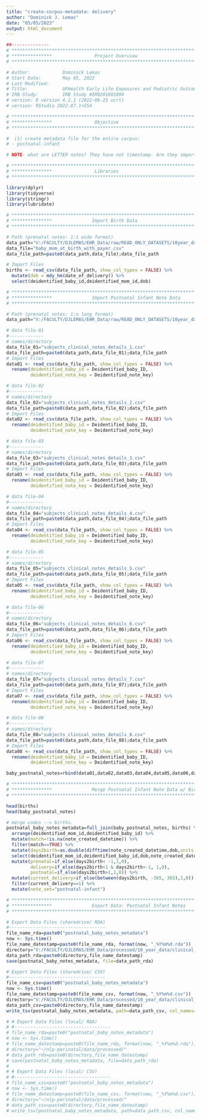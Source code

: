 ```yaml
---
title: "create-corpus-metadata: delivery"
author: "Dominick J. Lemas"
date: "05/05/2023"
output: html_document
---
```


```r
##-------------- 
# **************************************************************************** #
# ***************                Project Overview              
# **************************************************************************** #

# Author:            Dominick Lemas 
# Start Date:        May 05, 2023 
# Last Modified:     
# Title:             UFHealth Early Life Exposures and Pediatric Outcomes  
# IRB Study:         IRB Study #IRB201601899
# version: R version 4.2.1 (2022-06-23 ucrt) 
# version: RStudio 2022.07.1+554 

# **************************************************************************** #
# ***************                Objective                     
# **************************************************************************** #

#  (1) create metadata file for the entire corpus:
# - postnatal-infant 

# NOTE- what are LETTER notes? They have not timestamp. Are they important? Hard to link with specfic delivery without date. 

```


```r

# **************************************************************************** #
# ***************                Libraries                     
# **************************************************************************** #

library(dplyr)
library(tidyverse)
library(stringr)
library(lubridate)

```


```r

# **************************************************************************** #
# ***************               Import Birth Data
# **************************************************************************** #

# Path (prenatal notes: 1:1 wide format)
data_path="V:/FACULTY/DJLEMAS/EHR_Data/raw/READ_ONLY_DATASETS/10year_data/2021/dataset_09_2021/"
data_file="baby_mom_at_birth_with_payer.csv"
data_file_path=paste0(data_path,data_file);data_file_path

# Import Files
births <- read_csv(data_file_path, show_col_types = FALSE) %>%
  mutate(dob = mdy_hm(date_of_delivery)) %>%
  select(deidentified_baby_id,deidentified_mom_id,dob)

```


```r

# **************************************************************************** #
# ***************               Import Postnatal Infant Note Data
# **************************************************************************** #

# Path (prenatal notes: 1:n long format)
data_path="V:/FACULTY/DJLEMAS/EHR_Data/raw/READ_ONLY_DATASETS/10year_data/2021/dataset_11_2021/baby_subjects_clinical_notes_details/"

# data file-01
#-------------
# names/directory
data_file_01="subjects_clinical_notes_details_1.csv"
data_file_path=paste0(data_path,data_file_01);data_file_path
# Import Files
data01 <- read_csv(data_file_path, show_col_types = FALSE) %>%
  rename(deidentified_baby_id = Deidentified_baby_ID,
         deidentified_note_key = Deidentified_note_key) 

# data file-02
#-------------
# names/directory
data_file_02="subjects_clinical_notes_details_2.csv"
data_file_path=paste0(data_path,data_file_02);data_file_path
# Import Files
data02 <- read_csv(data_file_path, show_col_types = FALSE) %>%
  rename(deidentified_baby_id = Deidentified_baby_ID,
         deidentified_note_key = Deidentified_note_key) 

# data file-03
#-------------
# names/directory
data_file_03="subjects_clinical_notes_details_3.csv"
data_file_path=paste0(data_path,data_file_03);data_file_path
# Import Files
data03 <- read_csv(data_file_path, show_col_types = FALSE) %>%
  rename(deidentified_baby_id = Deidentified_baby_ID,
         deidentified_note_key = Deidentified_note_key) 

# data file-04
#-------------
# names/directory
data_file_04="subjects_clinical_notes_details_4.csv"
data_file_path=paste0(data_path,data_file_04);data_file_path
# Import Files
data04 <- read_csv(data_file_path, show_col_types = FALSE) %>%
  rename(deidentified_baby_id = Deidentified_baby_ID,
         deidentified_note_key = Deidentified_note_key) 

# data file-05
#-------------
# names/directory
data_file_05="subjects_clinical_notes_details_5.csv"
data_file_path=paste0(data_path,data_file_05);data_file_path
# Import Files
data05 <- read_csv(data_file_path, show_col_types = FALSE) %>%
  rename(deidentified_baby_id = Deidentified_baby_ID,
         deidentified_note_key = Deidentified_note_key) 

# data file-06
#-------------
# names/directory
data_file_06="subjects_clinical_notes_details_6.csv"
data_file_path=paste0(data_path,data_file_06);data_file_path
# Import Files
data06 <- read_csv(data_file_path, show_col_types = FALSE) %>%
  rename(deidentified_baby_id = Deidentified_baby_ID,
         deidentified_note_key = Deidentified_note_key) 

# data file-07
#-------------
# names/directory
data_file_07="subjects_clinical_notes_details_7.csv"
data_file_path=paste0(data_path,data_file_07);data_file_path
# Import Files
data07 <- read_csv(data_file_path, show_col_types = FALSE) %>%
  rename(deidentified_baby_id = Deidentified_baby_ID,
         deidentified_note_key = Deidentified_note_key) 

# data file-08
#-------------
# names/directory
data_file_08="subjects_clinical_notes_details_8.csv"
data_file_path=paste0(data_path,data_file_08);data_file_path
# Import Files
data08 <- read_csv(data_file_path, show_col_types = FALSE) %>%
  rename(deidentified_baby_id = Deidentified_baby_ID,
         deidentified_note_key = Deidentified_note_key) 

baby_postnatal_notes=rbind(data01,data02,data03,data04,data05,data06,data07,data08)

```

```r

# **************************************************************************** #
# ***************               Merge Postnatal Infant Note Data w/ Births
# **************************************************************************** #

head(births)
head(baby_postnatal_notes) 

# merge codes --> births. 
postnatal_baby_notes_metadata=full_join(baby_postnatal_notes, births) %>%
  arrange(deidentified_mom_id,deidentified_baby_id) %>%
  mutate(match=!is.na(note_created_datetime)) %>%
  filter(match==TRUE) %>%
  mutate(days2birth=as.double(difftime(note_created_datetime,dob,units ="days"))) %>%
  select(deidentified_mom_id,deidentified_baby_id,dob,note_created_datetime,days2birth,everything()) %>%
  mutate(prenatal=if_else(days2birth< -1,1,0),
         delivery=if_else(days2birth<1 & days2birth>-1, 1,0),
         postnatal=if_else(days2birth>1,1,0)) %>%
  mutate(current_delivery=if_else(between(days2birth, -365, 365),1,0)) %>%
  filter(current_delivery==1) %>%
  mutate(note_set="postnatal-infant")

```

```r

# **************************************************************************** #
# ***************               Export Data: Postnatal Infant Notes
# **************************************************************************** #

# Export Data Files (sharedrive/ RDA)
#------------------------------------
file_name_rda=paste0("postnatal_baby_notes_metadata")
now <- Sys.time()
file_name_datestamp=paste0(file_name_rda, format(now, "_%Y%m%d.rda"))
directory="V:/FACULTY/DJLEMAS/EHR_Data/processed/10_year_data/clinical_notes/"
data_path_rda=paste0(directory,file_name_datestamp)
save(postnatal_baby_notes_metadata, file=data_path_rda)

# Export Data Files (sharedrive/ CSV)
#------------------------------------
file_name_csv=paste0("postnatal_baby_notes_metadata")
now <- Sys.time()
file_name_datestamp=paste0(file_name_csv, format(now, "_%Y%m%d.csv"))
directory="V:/FACULTY/DJLEMAS/EHR_Data/processed/10_year_data/clinical_notes/"
data_path_csv=paste0(directory,file_name_datestamp)
write_tsv(postnatal_baby_notes_metadata, path=data_path_csv, col_names=TRUE)

# # Export Data Files (local/ RDA)
# #------------------------------------
# file_name_rda=paste0("postnatal_baby_notes_metadata")
# now <- Sys.time()
# file_name_datestamp=paste0(file_name_rda, format(now, "_%Y%m%d.rda"))
# directory="~/nlp-perinatal/data/processed/"
# data_path_rda=paste0(directory,file_name_datestamp)
# save(postnatal_baby_notes_metadata, file=data_path_rda)
# 
# # Export Data Files (local/ CSV)
# #------------------------------------
# file_name_csv=paste0("postnatal_baby_notes_metadata")
# now <- Sys.time()
# file_name_datestamp=paste0(file_name_csv, format(now, "_%Y%m%d.csv"))
# directory="~/nlp-perinatal/data/processed/"
# data_path_csv=paste0(directory,file_name_datestamp)
# write_tsv(postnatal_baby_notes_metadata, path=data_path_csv, col_names=TRUE)

```

